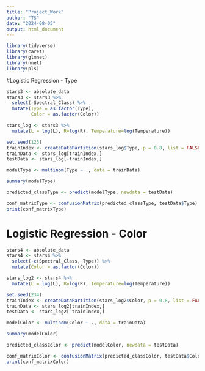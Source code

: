 ```yaml
---
title: "Project_Work"
author: "TS"
date: "2024-08-05"
output: html_document
---
```

```r
library(tidyverse)
library(caret)
library(glmnet)
library(nnet)
library(pls)
```



#Logistic Regression - Type
```r
stars3 <- absolute_data
stars3 <- stars3 %>%
  select(-Spectral_Class) %>%
  mutate(Type = as.factor(Type),
         Color = as.factor(Color))

stars_log <- stars3 %>% 
  mutate(L = log(L), R=log(R), Temperature=log(Temperature))
```

```r
set.seed(123)
trainIndex <- createDataPartition(stars_log$Type, p = 0.8, list = FALSE)
trainData <- stars_log[trainIndex,]
testData <- stars_log[-trainIndex,]
```


```r
modelType <- multinom(Type ~ ., data = trainData)
```

```r
summary(modelType)
```


```r
predicted_classType <- predict(modelType, newdata = testData)
```


```r
conf_matrixType <- confusionMatrix(predicted_classType, testData$Type)
print(conf_matrixType)
```

# Logistic Regression - Color
```r
stars4 <- absolute_data
stars4 <- stars4 %>%
  select(-c(Spectral_Class, Type)) %>%
  mutate(Color = as.factor(Color))

stars_log2 <- stars4 %>% 
  mutate(L = log(L), R=log(R), Temperature=log(Temperature))
```

```r
set.seed(234)
trainIndex <- createDataPartition(stars_log2$Color, p = 0.8, list = FALSE)
trainData <- stars_log2[trainIndex,]
testData <- stars_log2[-trainIndex,]
```

```r
modelColor <- multinom(Color ~ ., data = trainData)
```

```r
summary(modelColor)
```

```r
predicted_classColor <- predict(modelColor, newdata = testData)
```

```r
conf_matrixColor <- confusionMatrix(predicted_classColor, testData$Color)
print(conf_matrixColor)
```

